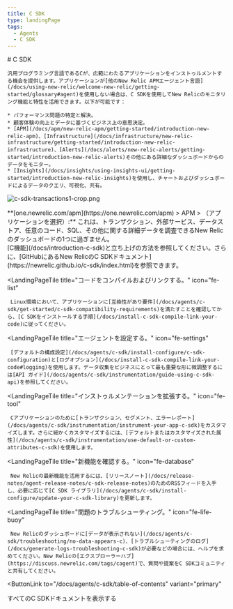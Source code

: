```yaml
---
title: C SDK
type: landingPage
tags:
  - Agents
  - C SDK
---
```


<LandingPageHero>
  <HeroContent>
    # C SDK

    汎用プログラミング言語であるCが、広範にわたるアプリケーションをインストゥルメントする機会を提供します。アプリケーションが[他のNew Relic APMエージェント言語](/docs/using-new-relic/welcome-new-relic/getting-started/glossary#agent)を使用しない場合は、C SDKを使用してNew Relicのモニタリング機能と特性を活用できます。以下が可能です：

    * パフォーマンス問題の特定と解決。
    * 顧客体験の向上とデータに基づくビジネス上の意思決定。
    * [APM](/docs/apm/new-relic-apm/getting-started/introduction-new-relic-apm)、[Infrastructure](/docs/infrastructure/new-relic-infrastructure/getting-started/introduction-new-relic-infrastructure)、[Alerts](/docs/alerts/new-relic-alerts/getting-started/introduction-new-relic-alerts)その他にある詳細なダッシュボードからのデータをモニター。
    * [Insights](/docs/insights/using-insights-ui/getting-started/introduction-new-relic-insights)を使用し、チャートおよびダッシュボードによるデータのクエリ、可視化、共有。
  </HeroContent>

  ![c-sdk-transactions1-crop.png](./images/c-sdk-transactions1-crop_1.png "c-sdk-transactions1-crop.png")

  <figcaption>
    **[one.newrelic.com/apm](https://one.newrelic.com/apm) > APM > （アプリケーションを選択）:** これは、トランザクション、外部サービス、データストア、任意のコード、SQL、その他に関する詳細データを調査できるNew Relicのダッシュボードの1つに過ぎません。
  </figcaption>
</LandingPageHero>

<LandingPageTileGrid>
  <LandingPageTile
    title="始めてみましょう。"
    icon="fe-terminal"
  >
     [C機能](/docs/introduction-c-sdk)と立ち上げの方法を参照してください。さらに、[GitHubにあるNew RelicのC SDKドキュメント](https://newrelic.github.io/c-sdk/index.html)を参照できます。
  </LandingPageTile>

  <LandingPageTile
    title="コードをコンパイルおよびリンクする。"
    icon="fe-list"
  >
     Linux環境において、アプリケーションに[互換性があり要件](/docs/agents/c-sdk/get-started/c-sdk-compatibility-requirements)を満たすことを確認してから、[C SDKをインストールする手順](/docs/install-c-sdk-compile-link-your-code)に従ってください。
  </LandingPageTile>

  <LandingPageTile
    title="エージェントを設定する。"
    icon="fe-settings"
  >
     [デフォルトの構成設定](/docs/agents/c-sdk/install-configure/c-sdk-configuration)と[ログオプション](/docs/install-c-sdk-compile-link-your-code#logging)を使用します。データ収集をビジネスにとって最も重要な形に微調整するには[API ガイド](/docs/agents/c-sdk/instrumentation/guide-using-c-sdk-api)を参照してください。
  </LandingPageTile>

  <LandingPageTile
    title="インストゥルメンテーションを拡張する。"
    icon="fe-tool"
  >
     Cアプリケーションのために[トランザクション、セグメント、エラーレポート](/docs/agents/c-sdk/instrumentation/instrument-your-app-c-sdk)をカスタマイズします。さらに細かくカスタマイズするには、[デフォルトまたはカスタマイズされた属性](/docs/agents/c-sdk/instrumentation/use-default-or-custom-attributes-c-sdk)を使用します。
  </LandingPageTile>

  <LandingPageTile
    title="新機能を確認する。"
    icon="fe-database"
  >
     New Relicの最新機能を活用するには、[リリースノート](/docs/release-notes/agent-release-notes/c-sdk-release-notes)のためのRSSフィードを入手し、必要に応じて[C SDK ライブラリ](/docs/agents/c-sdk/install-configure/update-your-c-sdk-library)を更新します。
  </LandingPageTile>

  <LandingPageTile
    title="問題のトラブルシューティング。"
    icon="fe-life-buoy"
  >
     New Relicのダッシュボードに[データが表示されない](/docs/agents/c-sdk/troubleshooting/no-data-appears-c)、[トラブルシューティングのログ](/docs/generate-logs-troubleshooting-c-sdk)が必要などの場合には、ヘルプを求めてください。New Relicの[エクスプローラーハブ](https://discuss.newrelic.com/tags/cagent)で、質問や提案をC SDKコミュニティと共有してください。
  </LandingPageTile>
</LandingPageTileGrid>

<ButtonLink
  to="/docs/agents/c-sdk/table-of-contents"
  variant="primary"
>
  すべてのC SDKドキュメントを表示する
</ButtonLink>
